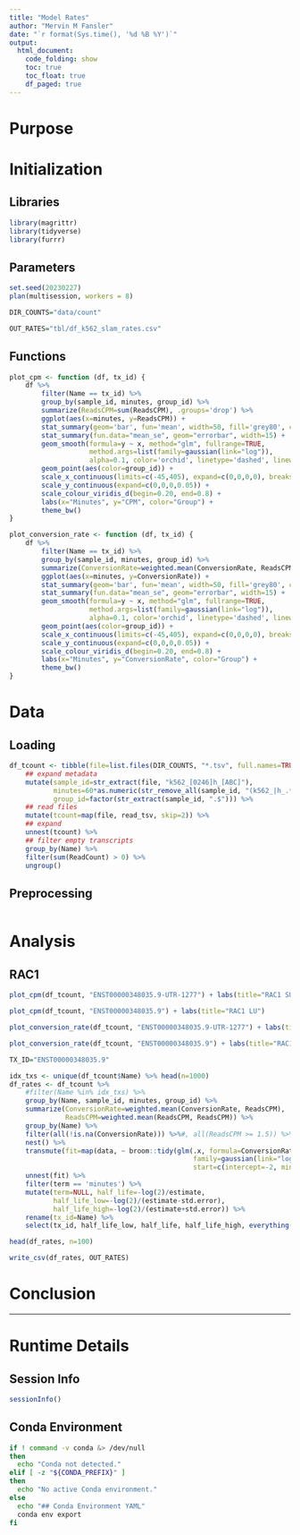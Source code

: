 ```yaml
---
title: "Model Rates"
author: "Mervin M Fansler"
date: "`r format(Sys.time(), '%d %B %Y')`"
output: 
  html_document: 
    code_folding: show
    toc: true
    toc_float: true
    df_paged: true
---
```


# Purpose

<!--
Explain why this document exists. 
What are you trying to figure out?
What are your expectations prior to the analysis?
-->

# Initialization

## Libraries
```r
library(magrittr)
library(tidyverse)
library(furrr)
```

## Parameters
```r
set.seed(20230227)
plan(multisession, workers = 8)

DIR_COUNTS="data/count"

OUT_RATES="tbl/df_k562_slam_rates.csv"
```

## Functions

```r
plot_cpm <- function (df, tx_id) {
    df %>%
        filter(Name == tx_id) %>%
        group_by(sample_id, minutes, group_id) %>%
        summarize(ReadsCPM=sum(ReadsCPM), .groups='drop') %>%
        ggplot(aes(x=minutes, y=ReadsCPM)) +
        stat_summary(geom='bar', fun='mean', width=50, fill='grey80', color='grey10') +
        stat_summary(fun.data="mean_se", geom="errorbar", width=15) +
        geom_smooth(formula=y ~ x, method="glm", fullrange=TRUE,
                    method.args=list(family=gaussian(link="log")),
                    alpha=0.1, color='orchid', linetype='dashed', linewidth=0.8) +
        geom_point(aes(color=group_id)) +
        scale_x_continuous(limits=c(-45,405), expand=c(0,0,0,0), breaks=seq(0,360,120)) +
        scale_y_continuous(expand=c(0,0,0,0.05)) +
        scale_colour_viridis_d(begin=0.20, end=0.8) +
        labs(x="Minutes", y="CPM", color="Group") +
        theme_bw()
}

plot_conversion_rate <- function (df, tx_id) {
    df %>%
        filter(Name == tx_id) %>%
        group_by(sample_id, minutes, group_id) %>%
        summarize(ConversionRate=weighted.mean(ConversionRate, ReadsCPM), .groups='drop') %>%
        ggplot(aes(x=minutes, y=ConversionRate)) +
        stat_summary(geom='bar', fun='mean', width=50, fill='grey80', color='grey10') +
        stat_summary(fun.data="mean_se", geom="errorbar", width=15) +
        geom_smooth(formula=y ~ x, method="glm", fullrange=TRUE,
                    method.args=list(family=gaussian(link="log")),
                    alpha=0.1, color='orchid', linetype='dashed', linewidth=0.8) +
        geom_point(aes(color=group_id)) +
        scale_x_continuous(limits=c(-45,405), expand=c(0,0,0,0), breaks=seq(0,360,120)) +
        scale_y_continuous(expand=c(0,0,0,0.05)) +
        scale_colour_viridis_d(begin=0.20, end=0.8) +
        labs(x="Minutes", y="ConversionRate", color="Group") +
        theme_bw()
}
```

# Data
## Loading
```r
df_tcount <- tibble(file=list.files(DIR_COUNTS, "*.tsv", full.names=TRUE)) %>%
    ## expand metadata
    mutate(sample_id=str_extract(file, "k562_[0246]h_[ABC]"),
           minutes=60*as.numeric(str_remove_all(sample_id, "(k562_|h_.*)")),
           group_id=factor(str_extract(sample_id, ".$"))) %>%
    ## read files
    mutate(tcount=map(file, read_tsv, skip=2)) %>%
    ## expand
    unnest(tcount) %>%
    ## filter empty transcripts
    group_by(Name) %>%
    filter(sum(ReadCount) > 0) %>%
    ungroup()
```

## Preprocessing
```r

```

# Analysis

## RAC1

```r
plot_cpm(df_tcount, "ENST00000348035.9-UTR-1277") + labs(title="RAC1 SU")

plot_cpm(df_tcount, "ENST00000348035.9") + labs(title="RAC1 LU")

```

```r
plot_conversion_rate(df_tcount, "ENST00000348035.9-UTR-1277") + labs(title="RAC1 SU")

plot_conversion_rate(df_tcount, "ENST00000348035.9") + labs(title="RAC1 LU")

```

```r
TX_ID="ENST00000348035.9"

idx_txs <- unique(df_tcount$Name) %>% head(n=1000)
df_rates <- df_tcount %>%
    #filter(Name %in% idx_txs) %>%
    group_by(Name, sample_id, minutes, group_id) %>%
    summarize(ConversionRate=weighted.mean(ConversionRate, ReadsCPM), .groups="drop",
              ReadsCPM=weighted.mean(ReadsCPM, ReadsCPM)) %>%
    group_by(Name) %>%
    filter(all(!is.na(ConversionRate))) %>%#, all(ReadsCPM >= 1.5)) %>%
    nest() %>%
    transmute(fit=map(data, ~ broom::tidy(glm(.x, formula=ConversionRate ~ minutes, 
                                              family=gaussian(link="log"),
                                              start=c(intercept=-2, minutes=-2e-3))), .progress=TRUE)) %>%
    unnest(fit) %>%
    filter(term == 'minutes') %>%
    mutate(term=NULL, half_life=-log(2)/estimate, 
           half_life_low=-log(2)/(estimate-std.error),
           half_life_high=-log(2)/(estimate+std.error)) %>%
    rename(tx_id=Name) %>%
    select(tx_id, half_life_low, half_life, half_life_high, everything())

head(df_rates, n=100)
```

```r
write_csv(df_rates, OUT_RATES)
```

# Conclusion

<!--
What was found?
Clearly state conclusions.
Was there anything unexpected?
Are there unanswered questions?
What should be worked on next?
-->

---

# Runtime Details
## Session Info
```r
sessionInfo()
```

## Conda Environment
```bash
if ! command -v conda &> /dev/null
then
  echo "Conda not detected."
elif [ -z "${CONDA_PREFIX}" ]
then
  echo "No active Conda environment."
else
  echo "## Conda Environment YAML"
  conda env export
fi
```
